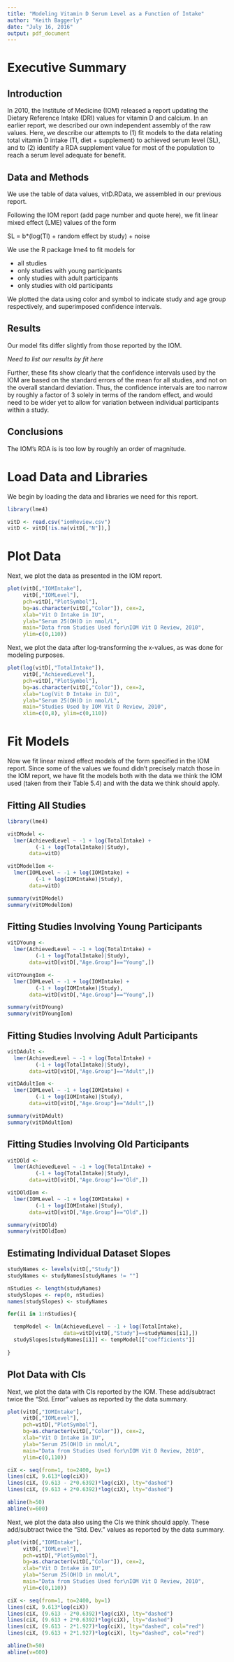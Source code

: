 ```yaml
---
title: "Modeling Vitamin D Serum Level as a Function of Intake"
author: "Keith Baggerly"
date: "July 16, 2016"
output: pdf_document
---
```


# Executive Summary

## Introduction

In 2010, the Institute of Medicine (IOM) released a report updating the Dietary Reference Intake (DRI) values for vitamin D and calcium. In an earlier report, we described our own independent assembly of the raw values. Here, we describe our attempts to (1) fit models to the data relating total vitamin D intake (TI, diet + supplement) to achieved serum level (SL), and to (2) identify a RDA supplement value for most of the population to reach a serum level adequate for benefit.

## Data and Methods

We use the table of data values, vitD.RData, we assembled in our previous report.

Following the IOM report (add page number and quote here), we fit linear mixed effect (LME) values of the form

SL = b*(log(TI) + random effect by study) + noise

We use the R package lme4 to fit models for 

* all studies
* only studies with young participants
* only studies with adult participants
* only studies with old participants

We plotted the data using color and symbol to indicate study and age group respectively, and superimposed confidence intervals.

## Results

Our model fits differ slightly from those reported by the IOM.

*Need to list our results by fit here*

Further, these fits show clearly that the confidence intervals used by the IOM are based on the standard errors of the mean for all studies, and not on the overall standard deviation. Thus, the confidence intervals are too narrow by roughly a factor of 3 solely in terms of the random effect, and would need to be wider yet to allow for variation between individual participants within a study. 

## Conclusions

The IOM's RDA is is too low by roughly an order of magnitude.

# Load Data and Libraries

We begin by loading the data and libraries we need for this report.

```r

library(lme4)

vitD <- read.csv("iomReview.csv")
vitD <- vitD[!is.na(vitD[,"N"]),]

```


# Plot Data

Next, we plot the data as presented in the IOM report.

```r

plot(vitD[,"IOMIntake"], 
     vitD[,"IOMLevel"], 
     pch=vitD[,"PlotSymbol"], 
     bg=as.character(vitD[,"Color"]), cex=2,
     xlab="Vit D Intake in IU",
     ylab="Serum 25(OH)D in nmol/L",
     main="Data from Studies Used for\nIOM Vit D Review, 2010",
     ylim=c(0,110))

```

Next, we plot the data after log-transforming the x-values, as was done for modeling purposes.

```r

plot(log(vitD[,"TotalIntake"]), 
     vitD[,"AchievedLevel"], 
     pch=vitD[,"PlotSymbol"], 
     bg=as.character(vitD[,"Color"]), cex=2,
     xlab="Log(Vit D Intake in IU)",
     ylab="Serum 25(OH)D in nmol/L",
     main="Studies Used by IOM Vit D Review, 2010",
     xlim=c(0,8), ylim=c(0,110))

```

# Fit Models

Now we fit linear mixed effect models of the form specified in the IOM report. Since some of the values we found didn't precisely match those in the IOM report, we have fit the models both with the data we think the IOM used (taken from their Table 5.4) and with the data we think should apply.

## Fitting All Studies

```r

library(lme4)

vitDModel <- 
  lmer(AchievedLevel ~ -1 + log(TotalIntake) + 
         (-1 + log(TotalIntake)|Study),
       data=vitD)

vitDModelIom <- 
  lmer(IOMLevel ~ -1 + log(IOMIntake) + 
         (-1 + log(IOMIntake)|Study),
       data=vitD)

summary(vitDModel)
summary(vitDModelIom)

```

## Fitting Studies Involving Young Participants

```r

vitDYoung <- 
  lmer(AchievedLevel ~ -1 + log(TotalIntake) + 
         (-1 + log(TotalIntake)|Study),
       data=vitD[vitD[,"Age.Group"]=="Young",])

vitDYoungIom <- 
  lmer(IOMLevel ~ -1 + log(IOMIntake) + 
         (-1 + log(IOMIntake)|Study),
       data=vitD[vitD[,"Age.Group"]=="Young",])

summary(vitDYoung)
summary(vitDYoungIom)

```


## Fitting Studies Involving Adult Participants

```r

vitDAdult <- 
  lmer(AchievedLevel ~ -1 + log(TotalIntake) + 
         (-1 + log(TotalIntake)|Study),
       data=vitD[vitD[,"Age.Group"]=="Adult",])

vitDAdultIom <- 
  lmer(IOMLevel ~ -1 + log(IOMIntake) + 
         (-1 + log(IOMIntake)|Study),
       data=vitD[vitD[,"Age.Group"]=="Adult",])

summary(vitDAdult)
summary(vitDAdultIom)

```


## Fitting Studies Involving Old Participants

```r

vitDOld <- 
  lmer(AchievedLevel ~ -1 + log(TotalIntake) + 
         (-1 + log(TotalIntake)|Study),
       data=vitD[vitD[,"Age.Group"]=="Old",])

vitDOldIom <- 
  lmer(IOMLevel ~ -1 + log(IOMIntake) + 
         (-1 + log(IOMIntake)|Study),
       data=vitD[vitD[,"Age.Group"]=="Old",])

summary(vitDOld)
summary(vitDOldIom)

```

## Estimating Individual Dataset Slopes

```r

studyNames <- levels(vitD[,"Study"])
studyNames <- studyNames[studyNames != ""]

nStudies <- length(studyNames)
studySlopes <- rep(0, nStudies)
names(studySlopes) <- studyNames

for(i1 in 1:nStudies){

  tempModel <- lm(AchievedLevel ~ -1 + log(TotalIntake),
                  data=vitD[vitD[,"Study"]==studyNames[i1],])
  studySlopes[studyNames[i1]] <- tempModel[["coefficients"]]
  
}

```

## Plot Data with CIs

Next, we plot the data with CIs reported by the IOM. These add/subtract twice the "Std. Error" values as reported by the
data summary.

```r

plot(vitD[,"IOMIntake"], 
     vitD[,"IOMLevel"], 
     pch=vitD[,"PlotSymbol"], 
     bg=as.character(vitD[,"Color"]), cex=2,
     xlab="Vit D Intake in IU",
     ylab="Serum 25(OH)D in nmol/L",
     main="Data from Studies Used for\nIOM Vit D Review, 2010",
     ylim=c(0,110))

ciX <- seq(from=1, to=2400, by=1)
lines(ciX, 9.613*log(ciX))
lines(ciX, (9.613 - 2*0.6392)*log(ciX), lty="dashed")
lines(ciX, (9.613 + 2*0.6392)*log(ciX), lty="dashed")

abline(h=50)
abline(v=600)

```

Next, we plot the data also using the CIs we think should apply. These add/subtract twice the "Std. Dev." values as reported by the
data summary.

```r

plot(vitD[,"IOMIntake"], 
     vitD[,"IOMLevel"], 
     pch=vitD[,"PlotSymbol"], 
     bg=as.character(vitD[,"Color"]), cex=2,
     xlab="Vit D Intake in IU",
     ylab="Serum 25(OH)D in nmol/L",
     main="Data from Studies Used for\nIOM Vit D Review, 2010",
     ylim=c(0,110))

ciX <- seq(from=1, to=2400, by=1)
lines(ciX, 9.613*log(ciX))
lines(ciX, (9.613 - 2*0.6392)*log(ciX), lty="dashed")
lines(ciX, (9.613 + 2*0.6392)*log(ciX), lty="dashed")
lines(ciX, (9.613 - 2*1.927)*log(ciX), lty="dashed", col="red")
lines(ciX, (9.613 + 2*1.927)*log(ciX), lty="dashed", col="red")

abline(h=50)
abline(v=600)

```


